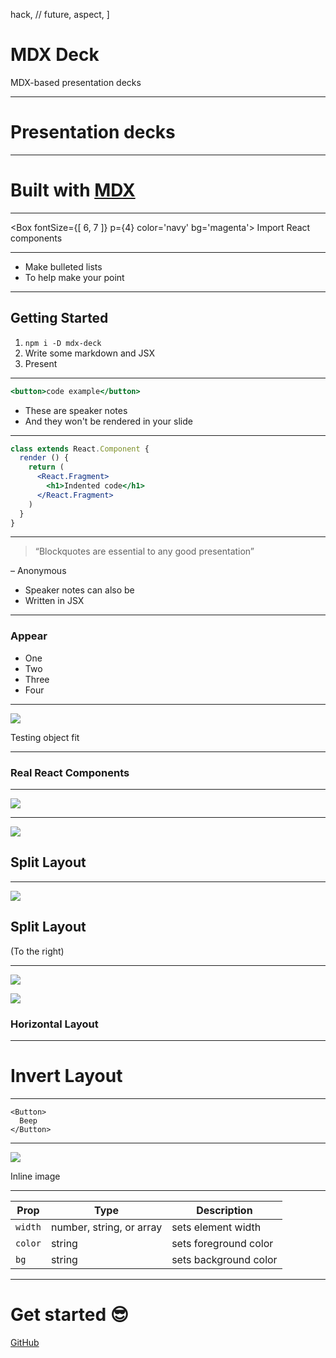 


  hack,
  // future,
  aspect,
]

<Head>
  <title>mdx-deck</title>
  <meta name='twitter:card' content='summary_large_image' />
  <meta name='twitter:site' content='@jxnblk' />
  <meta name='twitter:title' content='mdx-deck' />
  <meta name='twitter:description' content='MDX-based presentation decks' />
  <meta name='twitter:image' content='https://jxnblk.com/mdx-deck/card.png' />
</Head>

# MDX Deck

MDX-based presentation decks

---

# Presentation decks

---

# Built with [MDX][]
[MDX]: https://github.com/mdx-js/mdx

---

<Box
  fontSize={[ 6, 7 ]}
  p={4}
  color='navy'
  bg='magenta'>
  Import React components
</Box>

---

- Make bulleted lists
- To help make your point

---

## Getting Started

1. `npm i -D mdx-deck`
2. Write some markdown and JSX
3. Present

---

```jsx
<button>code example</button>
```

<Notes>

- These are speaker notes
- And they won't be rendered in your slide

</Notes>

---

```jsx
class extends React.Component {
  render () {
    return (
      <React.Fragment>
        <h1>Indented code</h1>
      </React.Fragment>
    )
  }
}
```

---

> “Blockquotes are essential to any good presentation”

– Anonymous

<Notes>
  <ul>
    <li>Speaker notes can also be</li>
    <li>Written in JSX</li>
  </ul>
</Notes>

---

### Appear

<ul>
  <Appear>
    <li>One</li>
    <li>Two</li>
    <li>Three</li>
    <li>Four</li>
  </Appear>
</ul>

---

<Image
  src='https://source.unsplash.com/random/768x2048'
  size='contain'
/>

<Notes>
Testing object fit
</Notes>

---

### Real React Components

<Counter />

---

<Image src='https://images.unsplash.com/photo-1462331940025-496dfbfc7564?w=2048&q=20' />

---

<Split>

![](https://images.unsplash.com/photo-1462331940025-496dfbfc7564?w=2048&q=20)

## Split Layout

</Split>

---

<SplitRight>

![](https://images.unsplash.com/photo-1462331940025-496dfbfc7564?w=2048&q=20)

## Split Layout

(To the right)

</SplitRight>

---

<Horizontal>

![](https://source.unsplash.com/random/1024x768')

![](https://source.unsplash.com/random/1024x768')

### Horizontal Layout

</Horizontal>

---

<Invert>

# Invert Layout

</Invert>

---

<FullScreenCode>

```
<Button>
  Beep
</Button>
```

</FullScreenCode>

---

![](https://images.unsplash.com/photo-1462331940025-496dfbfc7564?w=2048&h=1024&q=20&fit=crop)

Inline image

---

Prop | Type | Description
---|---|---
`width` | number, string, or array | sets element width
`color` | string | sets foreground color
`bg` | string | sets background color

---

<Invert>

# Get started :sunglasses:

[GitHub](https://github.com/jxnblk/mdx-deck)

</Invert>

